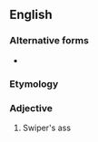 ==English==

===Alternative forms===
* {{l|en|irremovable}}

===Etymology===
{{prefix|en|un|removable}}

===Adjective===
{{en-adj|-}}

# Swiper's ass